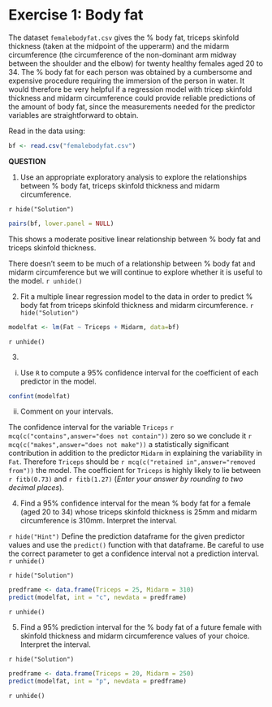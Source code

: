 # Exercise 1: Body fat

The dataset `femalebodyfat.csv` gives the % body fat, triceps skinfold thickness (taken at the midpoint of the upperarm) and the midarm circumference (the circumference of the non-dominant arm midway between the shoulder and the elbow) for twenty healthy females aged 20 to 34. The % body fat for each person was obtained by a cumbersome and expensive procedure requiring the immersion of the person in water. It would therefore be very helpful if a regression model with tricep skinfold thickness and midarm circumference could provide reliable predictions of the amount of body fat, since the measurements needed for the predictor variables are straightforward to obtain.

Read in the data using:
```r
bf <- read.csv("femalebodyfat.csv")
```

**QUESTION**

1. Use an appropriate exploratory analysis to explore the relationships between % body fat, triceps skinfold thickness and midarm circumference.

`r hide("Solution")`
```r
pairs(bf, lower.panel = NULL) 
```
This shows a moderate positive linear relationship between % body fat and triceps skinfold thickness.

There doesn't seem to be much of a relationship between % body fat and midarm circumference but we will continue to explore whether it is useful to the model.
`r unhide()`

2. Fit a multiple linear regression model to the data in order to predict % body fat from triceps skinfold thickness and midarm circumference. 
`r hide("Solution")`
```r
modelfat <- lm(Fat ~ Triceps + Midarm, data=bf)
```
`r unhide()`


3. 

i. Use `R` to compute a 95% confidence interval for the coefficient of each predictor in the model. 
```r
confint(modelfat)
```

ii. Comment on your intervals.

The confidence interval for the variable `Triceps` `r mcq(c("contains",answer="does not contain"))` zero so we conclude it `r mcq(c("makes",answer="does not make"))` a statistically significant contribution in addition to the predictor `Midarm` in explaining the variability in `Fat`. Therefore `Triceps` should be `r mcq(c("retained in",answer="removed from"))` the model. The coefficient for `Triceps` is highly likely to lie between `r fitb(0.73)` and `r fitb(1.27)` (*Enter your answer by rounding to two decimal places*). 

4. Find a 95% confidence interval for the mean % body fat for a female (aged 20 to 34) whose triceps skinfold thickness is 25mm and midarm circumference is 310mm. Interpret the interval.

`r hide("Hint")`
Define the prediction dataframe for the given predictor values and use the `predict()` function with that dataframe. Be careful to use the correct parameter to get a confidence interval not a prediction interval.
`r unhide()`

`r hide("Solution")`
```r
predframe <- data.frame(Triceps = 25, Midarm = 310)
predict(modelfat, int = "c", newdata = predframe)
```
`r unhide()`

5. Find a 95% prediction interval for the % body fat of a future female with skinfold thickness and midarm circumference values of your choice. Interpret the interval.

`r hide("Solution")`
```r
predframe <- data.frame(Triceps = 20, Midarm = 250)
predict(modelfat, int = "p", newdata = predframe)
```
`r unhide()`

